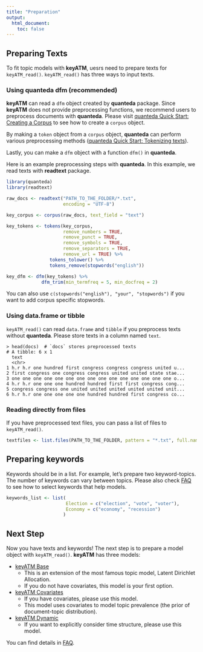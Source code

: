 ```yaml
---
title: "Preparation"
output: 
  html_document:
    toc: false
---
```



## Preparing Texts
To fit topic models with **keyATM**, uesrs need to prepare texts for `keyATM_read()`. `keyATM_read()` has three ways to input texts.

### Using quanteda dfm (recommended)

**keyATM** can read a `dfm` object created by **quanteda** package. Since **keyATM** does not provide preprocessing functions, we recommend users to preprocess documents with **quanteda**. Please visit [quanteda Quick Start: Creating a Corpus](https://quanteda.io/articles/quickstart.html#creating-a-corpus) to see how to create a `corpus` object.

By making a `token` object from a `corpus` object, **quanteda** can perform various preprocessing methods ([quanteda Quick Start: Tokenizing texts](https://quanteda.io/articles/quickstart.html#tokenizing-texts)).

Lastly, you can make a `dfm` object with a function `dfm()` in **quanteda**.

Here is an example preprocessing steps with **quanteda**. In this example, we read texts with **readtext** package.
```r
library(quanteda)
library(readtext)

raw_docs <- readtext("PATH_TO_THE_FOLDER/*.txt",
                     encoding = "UTF-8")

key_corpus <- corpus(raw_docs, text_field = "text")

key_tokens <- tokens(key_corpus,
                     remove_numbers = TRUE, 
                     remove_punct = TRUE, 
                     remove_symbols = TRUE,
                     remove_separators = TRUE,
                     remove_url = TRUE) %>%
                tokens_tolower() %>%
                tokens_remove(stopwords("english"))

key_dfm <- dfm(key_tokens) %>%
             dfm_trim(min_termfreq = 5, min_docfreq = 2)
```

You can also use `c(stopwords("english"), "your", "stopwords")` if you want to add corpus specific stopwords.


### Using data.frame or tibble
`keyATM_read()` can read `data.frame` and `tibble` if you preprocess texts without **quanteda**. Please store texts in a column named `text`.

```
> head(docs)  # `docs` stores preprocessed texts
# A tibble: 6 x 1
  text                                                                      
  <chr>                                                                     
1 h.r h.r one hundred first congress congress congress united u...
2 first congress one congress congress united united state stae...
3 one one one one one one one one one one one one one one one o...
4 h.r h.r one one one hundred hundred first first congress cong...
5 congress congress one united united united united united unit...
6 h.r h.r one one one one one hundred hundred first congress co...
```

### Reading directly from files
If you have preprocessed text files, you can pass a list of files to `keyATM_read()`.

```r
textfiles <- list.files(PATH_TO_THE_FOLDER, pattern = "*.txt", full.names = TRUE)
```

## Preparing keywords

Keywords should be in a list. For example, let's prepare two keyword-topics. The number of keywords can vary between topics. Please also check [FAQ](FAQ.html) to see how to select keywords that help models.

```r
keywords_list <- list(
                      Election = c("election", "vote", "voter"),
                      Economy = c("economy", "recession")
                     )
```


## Next Step
Now you have texts and keywords! The next step is to prepare a model object with `keyATM_read()`. **keyATM** has three models:

* [keyATM Base](keyATM_base.html)
  * This is an extension of the most famous topic model, Latent Dirichlet Allocation.
  * If you do not have covariates, this model is your first option.
* [keyATM Covariates](keyATM_cov.html)
  * If you have covariates, please use this model.
  * This model uses covariates to model topic prevalence (the prior of document-topic distribution).
* [keyATM Dynamic](keyATM_dynamic.html)
  * If you want to explicitly consider time structure, please use this model.


You can find details in [FAQ](FAQ.html#which-model-to-use).


